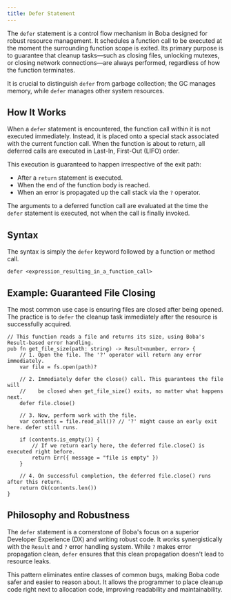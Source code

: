 ```yaml
---
title: Defer Statement
---
```


The `defer` statement is a control flow mechanism in Boba designed for robust resource management. It schedules a function call to be executed at the moment the surrounding function scope is exited. Its primary purpose is to guarantee that cleanup tasks—such as closing files, unlocking mutexes, or closing network connections—are always performed, regardless of how the function terminates.

It is crucial to distinguish `defer` from garbage collection; the GC manages memory, while `defer` manages other system resources.

## How It Works

When a `defer` statement is encountered, the function call within it is not executed immediately. Instead, it is placed onto a special stack associated with the current function call. When the function is about to return, all deferred calls are executed in Last-In, First-Out (LIFO) order.

This execution is guaranteed to happen irrespective of the exit path:

-   After a `return` statement is executed.
-   When the end of the function body is reached.
-   When an error is propagated up the call stack via the `?` operator.

The arguments to a deferred function call are evaluated at the time the `defer` statement is executed, not when the call is finally invoked.

## Syntax

The syntax is simply the `defer` keyword followed by a function or method call.

```boba
defer <expression_resulting_in_a_function_call>
```

## Example: Guaranteed File Closing

The most common use case is ensuring files are closed after being opened. The practice is to `defer` the cleanup task immediately after the resource is successfully acquired.

```boba
// This function reads a file and returns its size, using Boba's Result-based error handling.
pub fn get_file_size(path: string) -> Result<number, error> {
    // 1. Open the file. The '?' operator will return any error immediately.
    var file = fs.open(path)?

    // 2. Immediately defer the close() call. This guarantees the file will
    //    be closed when get_file_size() exits, no matter what happens next.
    defer file.close()

    // 3. Now, perform work with the file.
    var contents = file.read_all()? // '?' might cause an early exit here. defer still runs.

    if (contents.is_empty()) {
        // If we return early here, the deferred file.close() is executed right before.
        return Err({ message = "file is empty" })
    }

    // 4. On successful completion, the deferred file.close() runs after this return.
    return Ok(contents.len())
}
```

## Philosophy and Robustness

The `defer` statement is a cornerstone of Boba's focus on a superior Developer Experience (DX) and writing robust code. It works synergistically with the `Result` and `?` error handling system. While `?` makes error propagation clean, `defer` ensures that this clean propagation doesn't lead to resource leaks.

This pattern eliminates entire classes of common bugs, making Boba code safer and easier to reason about. It allows the programmer to place cleanup code right next to allocation code, improving readability and maintainability. 